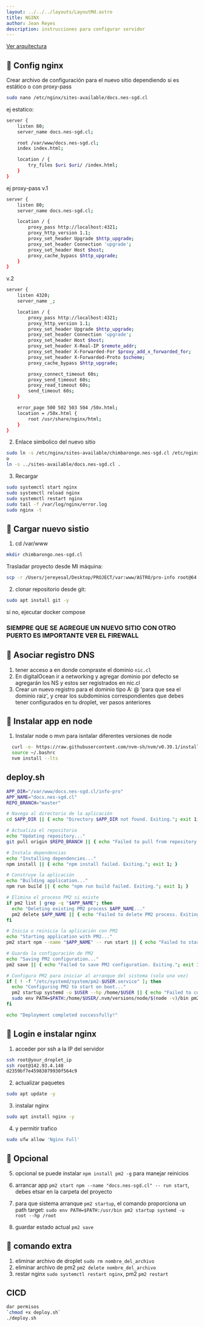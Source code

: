 ```yaml
---
layout: ../../../layouts/LayoutMd.astro
title: NGINX
author: Jean Reyes
description: instrucciones para configurar servidor
---
```


<a transition:animate="slide" href="/info/nginx/arquitecture">Ver arquitectura</a> 

## 👀 Config nginx


Crear archivo de configuración para el nuevo sitio dependiendo si es estático o con proxy-pass
```sh 
sudo nano /etc/nginx/sites-available/docs.nes-sgd.cl
```
ej estatico:
```sh
server {
    listen 80;
    server_name docs.nes-sgd.cl;

    root /var/www/docs.nes-sgd.cl;
    index index.html;

    location / {
        try_files $uri $uri/ /index.html;
    }
}
```

ej proxy-pass
v.1
```sh
server {
    listen 80;
    server_name docs.nes-sgd.cl;

    location / {
        proxy_pass http://localhost:4321; 
        proxy_http_version 1.1;
        proxy_set_header Upgrade $http_upgrade;
        proxy_set_header Connection 'upgrade';
        proxy_set_header Host $host;
        proxy_cache_bypass $http_upgrade;
    }
}
```

v.2 

```sh 
server {
    listen 4320;
    server_name _;

    location / {
        proxy_pass http://localhost:4321;
        proxy_http_version 1.1;
        proxy_set_header Upgrade $http_upgrade;
        proxy_set_header Connection 'upgrade';
        proxy_set_header Host $host;
        proxy_set_header X-Real-IP $remote_addr;
        proxy_set_header X-Forwarded-For $proxy_add_x_forwarded_for;
        proxy_set_header X-Forwarded-Proto $scheme;
        proxy_cache_bypass $http_upgrade;

        proxy_connect_timeout 60s;
        proxy_send_timeout 60s;
        proxy_read_timeout 60s;
        send_timeout 60s;
    }

    error_page 500 502 503 504 /50x.html;
    location = /50x.html {
        root /usr/share/nginx/html;
    }
}
```

2. Enlace simbolico del nuevo sitio 
```sh 
sudo ln -s /etc/nginx/sites-available/chimbarongo.nes-sgd.cl /etc/nginx/sites-enabled/
o
ln -s ../sites-available/docs.nes-sgd.cl .
```

3. Recargar 
```sh 
sudo systemctl start nginx
sudo systemctl reload nginx
sudo systemctl restart nginx
sudo tail -f /var/log/nginx/error.log
sudo nginx -t
```

## 👀  Cargar nuevo sistio

1. cd /var/www 
```sh 
mkdir chimbarongo.nes-sgd.cl
```
Trasladar proyecto desde MI máquina: 
```sh 
scp -r /Users/jereyesal/Desktop/PROJECT/var:www/ASTRO/pro-info root@64.227.2.167:/var/www/docs.nes-sgd.cl
```

2. clonar repositorio desde git:
```sh
sudo apt install git -y
```
si no, ejecutar docker compose

### SIEMPRE QUE SE AGREGUE UN NUEVO SITIO CON OTRO PUERTO ES IMPORTANTE VER EL FIREWALL

## 👀  Asociar registro DNS

1. tener acceso a en donde compraste el dominio `nic.cl`
2. En digitalOcean ir a networking y agregar dominio por defecto se agregarán los NS y estos ser registrados en nic.cl
3. Crear un nuevo registro para el dominio tipo A: @ 'para que sea el dominio raiz', y crear los subdominios correspondientes que debes tener configurados en tu droplet, ver pasos anteriores


## 👀  Instalar app en node

1. Instalar node o mvn para isntalar diferentes versiones de node 
```sh
  curl -o- https://raw.githubusercontent.com/nvm-sh/nvm/v0.39.1/install.sh | bash
  source ~/.bashrc
  nvm install --lts
```

## deploy.sh

```sh
APP_DIR="/var/www/docs.nes-sgd.cl/info-pro"
APP_NAME="docs.nes-sgd.cl"
REPO_BRANCH="master"

# Navega al directorio de la aplicación
cd $APP_DIR || { echo "Directory $APP_DIR not found. Exiting."; exit 1; }

# Actualiza el repositorio
echo "Updating repository..."
git pull origin $REPO_BRANCH || { echo "Failed to pull from repository. Exiting."; exit 1; }

# Instala dependencias
echo "Installing dependencies..."
npm install || { echo "npm install failed. Exiting."; exit 1; }

# Construye la aplicación
echo "Building application..."
npm run build || { echo "npm run build failed. Exiting."; exit 1; }

# Elimina el proceso PM2 si existe
if pm2 list | grep -q "$APP_NAME"; then
  echo "Deleting existing PM2 process $APP_NAME..."
  pm2 delete $APP_NAME || { echo "Failed to delete PM2 process. Exiting."; exit 1; }
fi

# Inicia o reinicia la aplicación con PM2
echo "Starting application with PM2..."
pm2 start npm --name "$APP_NAME" -- run start || { echo "Failed to start application with PM2. Exiting."; exit 1; }

# Guarda la configuración de PM2
echo "Saving PM2 configuration..."
pm2 save || { echo "Failed to save PM2 configuration. Exiting."; exit 1; }

# Configura PM2 para iniciar al arranque del sistema (solo una vez)
if [ ! -f "/etc/systemd/system/pm2-$USER.service" ]; then
  echo "Configuring PM2 to start on boot..."
  pm2 startup systemd -u $USER --hp /home/$USER || { echo "Failed to configure PM2 startup. Exiting."; exit 1; }
  sudo env PATH=$PATH:/home/$USER/.nvm/versions/node/$(node -v)/bin pm2 startup systemd -u $USER --hp /home/$USER || { echo "Failed to configure PM2 environment for startup. Exiting."; exit 1; }
fi

echo "Deployment completed successfully!"
```

## 👀 Login e instalar nginx

1. acceder por ssh a la IP del servidor 
```sh 
ssh root@your_droplet_ip
ssh root@142.93.4.148
d2359bf7e45983079930f564c9
```
2. actualizar paquetes 
```sh 
sudo apt update -y
```
3. instalar nginx 
```sh 
sudo apt install nginx -y
```
4. y permitir trafico 
 ```sh 
 sudo ufw allow 'Nginx Full'
 ```

## 👀 Opcional

5. opcional se puede instalar `npm install pm2 -g` para manejar reinicios
6. arrancar app `pm2 start npm --name "docs.nes-sgd.cl" -- run start`, debes etsar en la carpeta del proyecto

7. para que sistema arranque `pm2 startup`, el comando proporciona un path target: `sudo env PATH=$PATH:/usr/bin pm2 startup systemd -u root --hp /root`
8. guardar estado actual `pm2 save`


## 👀 comando extra
1. eliminar archivo de droplet `sudo rm nombre_del_archivo`
2. eliminar archivo de pm2 `pm2 delete nombre_del_archivo`
3. restar nginx `sudo systemctl restart nginx`, pm2 `pm2 restart`

## CICD
```sh
dar permisos 
`chmod +x deploy.sh`
./deploy.sh
```


